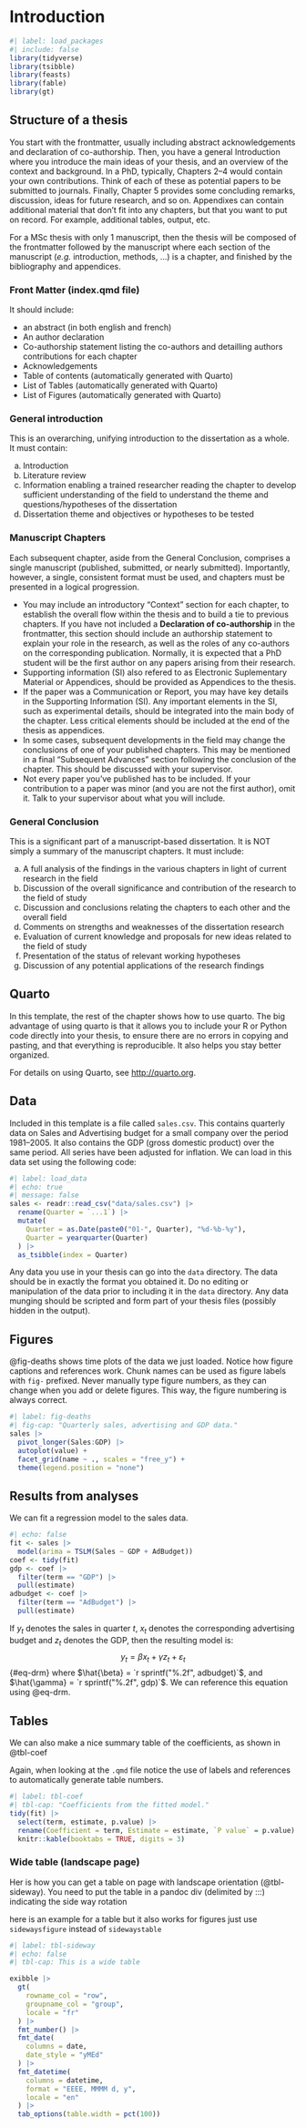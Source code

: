 # Introduction {#sec-intro}

```r
#| label: load_packages
#| include: false
library(tidyverse)
library(tsibble)
library(feasts)
library(fable)
library(gt)
```

## Structure of a thesis

You start with the frontmatter, usually including abstract acknowledgements and declaration of co-authorship. Then, you have a general Introduction where you introduce the main ideas of your thesis, and an overview of the context and background. In a PhD, typically, Chapters 2--4 would contain your own contributions. Think of each of these as potential papers to be submitted to journals. Finally, Chapter 5 provides some concluding remarks, discussion, ideas for future research, and so on. Appendixes can contain additional material that don't fit into any chapters, but that you want to put on record. For example, additional tables, output, etc.

For a MSc thesis with only 1 manuscript, then the thesis will be composed of the frontmatter followed by the manuscript where each section of the manuscript (*e.g.* introduction, methods, ...) is a chapter, and finished by the bibliography and appendices.


### Front Matter (index.qmd file)

It should include:

* an abstract (in both english and french)
* An author declaration
* Co-authorship statement listing the co-authors and detailling authors contributions for each chapter
* Acknowledgements
* Table of contents (automatically generated with Quarto)
* List of Tables (automatically generated with Quarto)
* List of Figures  (automatically generated with Quarto)

### General introduction

This is an overarching, unifying introduction to the dissertation as a whole. It must contain:

a. Introduction
b. Literature review
c. Information enabling a trained researcher reading the chapter to develop sufficient understanding of the field to understand the theme and questions/hypotheses of the dissertation
d. Dissertation theme and objectives or hypotheses to be tested


### Manuscript Chapters

Each subsequent chapter, aside from the General Conclusion, comprises a single manuscript (published, submitted, or nearly submitted).
Importantly, however, a single, consistent format must be used, and chapters must be presented in a logical progression.

* You may include an introductory “Context” section for each chapter, to establish the overall flow within the thesis and to build a tie to previous chapters.
If you have not included a **Declaration of co-authorship** in the frontmatter, this section should include an authorship statement to explain your role in the research, as well as the roles of any co-authors on the corresponding publication.
Normally, it is expected that a PhD student will be the first author on any papers arising from their research.
* Supporting information (SI) also refered to as Electronic Suplementary Material or Appendices, should be provided as Appendices to the thesis.
* If the paper was a Communication or Report, you may have key details in the Supporting Information (SI). Any important elements in the SI, such as experimental details, should be integrated into the main body of the chapter. Less critical elements should be included at the end of the thesis as appendices.
* In some cases, subsequent developments in the field may change the conclusions of one of your published chapters. This may be mentioned in a final 
“Subsequent Advances” section following the conclusion of the chapter. This should be discussed with your supervisor.
* Not every paper you’ve published has to be included. If your contribution to a paper was minor (and you are not the first author), omit it.
Talk to your supervisor about what you will include.

### General Conclusion

This is a significant part of a manuscript-based dissertation. It is NOT simply 
a summary of the manuscript chapters. It must include:

a. A full analysis of the findings in the various chapters in light of current research in the field
b. Discussion of the overall significance and contribution of the research to the field of study
c. Discussion and conclusions relating the chapters to each other and the overall field
d. Comments on strengths and weaknesses of the dissertation research
e. Evaluation of current knowledge and proposals for new ideas related to the field of study
f. Presentation of the status of relevant working hypotheses
g. Discussion of any potential applications of the research findings


## Quarto

In this template, the rest of the chapter shows how to use quarto. The big advantage of using quarto is that it allows you to include your R or Python code directly into your thesis, to ensure there are no errors in copying and pasting, and that everything is reproducible. It also helps you stay better organized.

For details on using Quarto, see <http://quarto.org>.

## Data

Included in this template is a file called `sales.csv`. This contains quarterly data on Sales and Advertising budget for a small company over the period 1981--2005. It also contains the GDP (gross domestic product) over the same period. All series have been adjusted for inflation. We can load in this data set using the following code:

```r
#| label: load_data
#| echo: true
#| message: false
sales <- readr::read_csv("data/sales.csv") |>
  rename(Quarter = `...1`) |>
  mutate(
    Quarter = as.Date(paste0("01-", Quarter), "%d-%b-%y"),
    Quarter = yearquarter(Quarter)
  ) |>
  as_tsibble(index = Quarter)
```

Any data you use in your thesis can go into the `data` directory. The data should be in exactly the format you obtained it. Do no editing or manipulation of the data prior to including it in the `data` directory. Any data munging should be scripted and form part of your thesis files (possibly hidden in the output).

## Figures

@fig-deaths shows time plots of the data we just loaded. Notice how figure captions and references work. Chunk names can be used as figure labels with `fig-` prefixed. Never manually type figure numbers, as they can change when you add or delete figures. This way, the figure numbering is always correct.

```r
#| label: fig-deaths
#| fig-cap: "Quarterly sales, advertising and GDP data."
sales |>
  pivot_longer(Sales:GDP) |>
  autoplot(value) +
  facet_grid(name ~ ., scales = "free_y") +
  theme(legend.position = "none")
```

## Results from analyses

We can fit a regression model to the sales data.

```r
#| echo: false
fit <- sales |>
  model(arima = TSLM(Sales ~ GDP + AdBudget))
coef <- tidy(fit)
gdp <- coef |>
  filter(term == "GDP") |>
  pull(estimate)
adbudget <- coef |>
  filter(term == "AdBudget") |>
  pull(estimate)
```

If $y_t$ denotes the sales in quarter $t$, $x_t$ denotes the corresponding advertising budget and $z_t$ denotes the GDP, then the resulting model is:
$$
  y_t = \beta x_t + \gamma z_t + \varepsilon_t
$$ {#eq-drm}
where
$\hat{\beta} = `r sprintf("%.2f", adbudget)`$,
and
$\hat{\gamma} = `r sprintf("%.2f", gdp)`$.
We can reference this equation using @eq-drm.

## Tables

We can also make a nice summary table of the coefficients, as shown in @tbl-coef

Again, when looking at the `.qmd` file notice the use of labels and references to automatically generate table numbers.

```r
#| label: tbl-coef
#| tbl-cap: "Coefficients from the fitted model."
tidy(fit) |>
  select(term, estimate, p.value) |>
  rename(Coefficient = term, Estimate = estimate, `P value` = p.value) |>
  knitr::kable(booktabs = TRUE, digits = 3)
```


### Wide table (landscape page)

Her is how you can get a table on page with landscape orientation (@tbl-sideway).
You need to put the table in a pandoc div (delimited by :::) indicating the side way rotation

here is an example for a table but it also works for figures just use `sidewaysfigure`
instead of `sidewaystable`

::: {.sidewaystable data-latex=""}

```r
#| label: tbl-sideway
#| echo: false
#| tbl-cap: This is a wide table

exibble |>
  gt(
    rowname_col = "row",
    groupname_col = "group",
    locale = "fr"
  ) |>
  fmt_number() |>
  fmt_date(
    columns = date,
    date_style = "yMEd"
  ) |>
  fmt_datetime(
    columns = datetime,
    format = "EEEE, MMMM d, y",
    locale = "en"
  ) |>
  tab_options(table.width = pct(100))

```

:::
